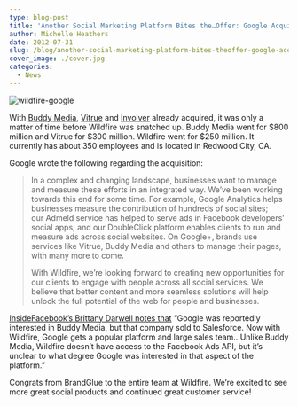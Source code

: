 ```yaml
---
type: blog-post
title: 'Another Social Marketing Platform Bites the…Offer: Google Acquires Wildfire'
author: Michelle Heathers
date: 2012-07-31
slug: /blog/another-social-marketing-platform-bites-theoffer-google-acquires-wildfire
cover_image: ./cover.jpg
categories:
  - News
---
```


![wildfire-google](./1.jpg)

With [Buddy Media][2], [Vitrue][3] and [Involver][4] already acquired, it was only a matter of time before Wildfire was snatched up. Buddy Media went for $800 million and Vitrue for $300 million. Wildfire went for \$250 million. It currently has about 350 employees and is located in Redwood City, CA.

Google wrote the following regarding the acquisition:

> In a complex and changing landscape, businesses want to manage and measure these efforts in an integrated way. We’ve been working towards this end for some time. For example, Google Analytics helps businesses measure the contribution of hundreds of social sites; our Admeld service has helped to serve ads in Facebook developers’ social apps; and our DoubleClick platform enables clients to run and measure ads across social websites. On Google+, brands use services like Vitrue, Buddy Media and others to manage their pages, with many more to come.
>
> With Wildfire, we’re looking forward to creating new opportunities for our clients to engage with people across all social services. We believe that better content and more seamless solutions will help unlock the full potential of the web for people and businesses.

[InsideFacebook’s Brittany Darwell notes that][5] “Google was reportedly interested in Buddy Media, but that company sold to Salesforce. Now with Wildfire, Google gets a popular platform and large sales team…Unlike Buddy Media, Wildfire doesn’t have access to the Facebook Ads API, but it’s unclear to what degree Google was interested in that aspect of the platform.”

Congrats from BrandGlue to the entire team at Wildfire. We’re excited to see more great social products and continued great customer service!

[2]: http://mashable.com/2012/06/04/salesforce-acquires-buddy-media/
[3]: http://techcrunch.com/2012/05/23/more/
[4]: http://thenextweb.com/insider/2012/07/10/oracle-to-acquire-social-media-development-firm-involver-in-a-bid-to-build-a-cloud-based-social-platform/
[5]: http://www.insidefacebook.com/2012/07/31/google-acquires-wildfire-maker-of-social-marketing-software/
